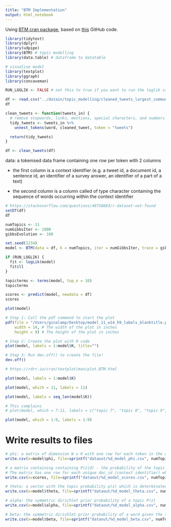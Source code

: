 ```yaml
---
title: "BTM Implementation"
output: html_notebook
---
```


Using [BTM cran package](https://cran.r-project.org/web/packages/BTM/BTM.pdf), based on [this](https://github.com/bnosac/BTM) GitHub code.

```r
library(tidytext)
library(dplyr)
library(udpipe)
library(BTM) # topic modelling
library(data.table) # dataframe to datatable

# visualise model
library(textplot)
library(ggraph)
library(concaveman)
```

```r
RUN_LOGLIK <- FALSE # set this to true if you want to run the loglik code again
```

```r
df <- read.csv("../datain/topic_modelling/cleaned_tweets_largest_community_btm.csv")
df
```
```r
clean_tweets <- function(tweets_in) {
  # remove stopwords, links, mentions, special characters, and numbers
  tidy_tweets <- tweets_in %>% 
    unnest_tokens(word, cleaned_tweet, token = "tweets")

  return(tidy_tweets)
}

df <- clean_tweets(df)
```


data: a tokenised data frame containing one row per token with 2 columns

* the first column is a context identifier (e.g. a tweet id, a document id, a sentence id, an identifier of a survey answer, an identifier of a part of a text)

* the second column is a column called of type character containing the sequence of words occurring within the context identifier

```r
# https://stackoverflow.com/questions/48758883/r-dataset-not-found
setDT(df)
df
```

```r
numTopics <- 11
numGibbsIter <- 1000
gibbsEvolution <- 100
```

```r
set.seed(1234)
model <- BTM(data = df, k = numTopics, iter = numGibbsIter, trace = gibbsEvolution)
```



```r
if (RUN_LOGLIK) {
  fit <- logLik(model)
  fit$ll
}
```

```r
topicterms <- terms(model, top_n = 10)
topicterms
```


```r
scores <- predict(model, newdata = df)
scores
```
<!-- x -->
<!-- ```{r} -->
<!-- # If you set background to TRUE -->
<!-- # The first topic is set to a background topic that equals to the empirical word distribution.  -->
<!-- # This can be used to filter out common words. -->
<!-- set.seed(1234) -->
<!-- model      <- BTM(df, k = 12, beta = 0.01, background = TRUE, iter = 1000, trace = 100) -->
<!-- topicterms <- terms(model, top_n = 20) -->
<!-- topicterms -->
<!-- ``` -->
```r
plot(model)
```

<!-- x -->
<!-- ```{r save as vector/pdf} -->
<!-- # Step 1: Call the pdf command to start the plot -->
<!-- pdf(file = "/Users/ginalamp/Desktop/model_11_w9_h7.pdf",   # The directory you want to save the file in -->
<!--     width = 9, # The width of the plot in inches -->
<!--     height = 7) # The height of the plot in inches -->

<!-- # Step 2: Create the plot with R code -->
<!-- plot(model) -->

<!-- # Step 3: Run dev.off() to create the file! -->
<!-- dev.off() -->
<!-- ``` -->
```r
# Step 1: Call the pdf command to start the plot
pdf(file = "/Users/ginalamp/Desktop/model_11_w14_h9_labels_blanktitle.pdf",   # The directory you want to save the file in
    width = 14, # The width of the plot in inches
    height = 9) # The height of the plot in inches

# Step 2: Create the plot with R code
plot(model, labels = 1:model$K, title="")

# Step 3: Run dev.off() to create the file!
dev.off()
```


```r
# https://rdrr.io/cran/textplot/man/plot.BTM.html

plot(model, labels = 1:model$K)
```

```r
plot(model, which = 11, labels = 11)
```

```r
plot(model, labels = seq_len(model$K))
```

```r
# This complains
# plot(model, which = 7:11, labels = c("topic 7", "topic 8", "topic 9", "topic 10", "topic 11"))
```

```r
plot(model, which = 1:9, labels = 1:9)
```


# Write results to files
```r
# phi: a matrix of dimension W x K with one row for each token in the data. This matrix contains the probability of the token given the topic P(w|z). the rownames of the matrix indicate the token w
write.csv(x=model$phi, file=sprintf("dataout/%d_model_phi.csv", numTopics))

# a matrix containing containing P(z|d) - the probability of the topic given the biterms.
# The matrix has one row for each unique doc_id (context identifier) which contains words part of the dictionary of the BTM model and has K columns, one for each topic.
write.csv(x=scores, file=sprintf("dataout/%d_model_scores.csv", numTopics))

# theta: a vector with the topic probability p(z) which is determinated by the overall proportions of biterms in it
write.csv(x=model$theta, file=sprintf("dataout/%d_model_theta.csv", numTopics))
```

```r
# alpha: the symmetric dirichlet prior probability of a topic P(z)
write.csv(x=model$alpha, file=sprintf("dataout/%d_model_alpha.csv", numTopics))

# beta: the symmetric dirichlet prior probability of a word given the topic P(w|z)
write.csv(x=model$beta, file=sprintf("dataout/%d_model_beta.csv", numTopics))
```








